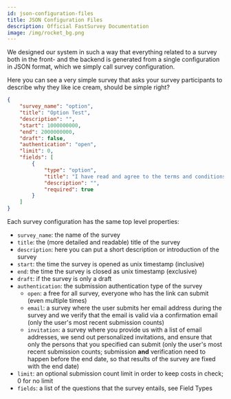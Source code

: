 ```yaml
---
id: json-configuration-files
title: JSON Configuration Files
description: Official FastSurvey Documentation
image: /img/rocket_bg.png
---
```


We designed our system in such a way that everything related to a survey both in the front- and the backend is generated from a single configuration in JSON format, which we simply call survey configuration.

Here you can see a very simple survey that asks your survey participants to describe why they like ice cream, should be simple right?

```json
{
    "survey_name": "option",
    "title": "Option Test",
    "description": "",
    "start": 1000000000,
    "end": 2000000000,
    "draft": false,
    "authentication": "open",
    "limit": 0,
    "fields": [
        {
            "type": "option",
            "title": "I have read and agree to the terms and conditions",
            "description": "",
            "required": true
        }
    ]
}
```

Each survey configuration has the same top level properties:

- `survey_name`: the name of the survey
- `title`: the (more detailed and readable) title of the survey
- `description`: here you can put a short description or introduction of the survey
- `start`: the time the survey is opened as unix timestamp (inclusive)
- `end`: the time the survey is closed as unix timestamp (exclusive)
- `draft`: if the survey is only a draft
- `authentication`: the submission authentication type of the survey
    - `open`: a free for all survey, everyone who has the link can submit (even multiple times)
    - `email`: a survey where the user submits her email address during the survey and we verify that the email is valid via a confirmation email (only the user's most recent submission counts)
    - `invitation`: a survey where you provide us with a list of email addresses, we send out personalized invitations, and ensure that only the persons that you specified can submit (only the user's most recent submission counts; submission **and** verification need to happen before the end date, so that results of the survey are fixed with the end date)
- `limit`: an optional submission count limit in order to keep costs in check; 0 for no limit
- `fields`: a list of the questions that the survey entails, see Field Types

